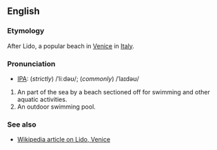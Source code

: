 ==English==
===Etymology===
After Lido, a popular beach in [[Venice]] in [[Italy]].

===Pronunciation===
*[[w:IPA|IPA]]: (''strictly'') /ˈliːdəʊ/; (''commonly'') /ˈlaɪdəʊ/

#An part of the sea by a beach sectioned off for swimming and other aquatic activities.
#An outdoor swimming pool.

===See also===
*[[w:Lido|Wikipedia article on Lido, Venice]]